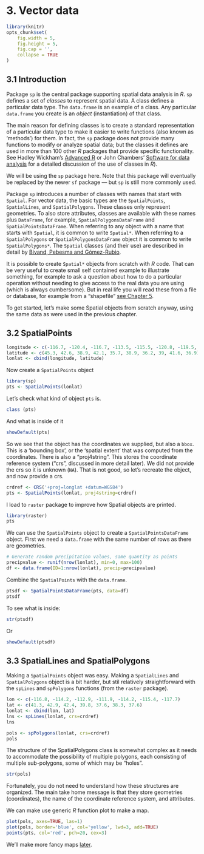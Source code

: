 # 3. Vector data

```r
library(knitr)
opts_chunk$set(
	fig.width = 5,
	fig.height = 5,
	fig.cap = '',
	collapse = TRUE
)
```

## 3.1 Introduction

Package `sp` is the central package supporting spatial data analysis in *R*. `sp` defines a set of *classes* to represent spatial data. A class defines a particular data type. The `data.frame` is an example of a class. Any particular `data.frame` you create is an *object* (instantiation) of that class. 

The main reason for defining classes is to create a standard representation of a particular data type to make it easier to write functions (also known as 'methods') for them. In fact, the `sp` package does not provide many functions to modify or analyze spatial data; but the classes it defines are used in more than 100 other *R* packages that provide specific functionality. See Hadley Wickham's [Advanced R](http://adv-r.had.co.nz/) or John Chambers' [Software for data analysis](http://www.springer.com/us/book/9780387759357) for a detailed discussion of the use of classes in *R*). 

We will be using the `sp` package here. Note that this package will eventually be replaced by the newer `sf` package --- but `sp` is still more commonly used. 

Package `sp` introduces a number of classes with names that start with `Spatial`. For vector data, the basic types are the `SpatialPoints`, `SpatialLines`, and `SpatialPolygons`. These classes only represent geometries. To also store attributes, classes are available with these names plus `DataFrame`, for example, `SpatialPolygonsDataFrame` and `SpatialPointsDataFrame`. When referring to any object with a name that starts with `Spatial`, it is common to write  `Spatial*`. When referring to a `SpatialPolygons` or `SpatialPolygonsDataFrame` object it is common to write `SpatialPolygons*`. The `Spatial` classes (and their use) are described in detail by [Bivand, Pebesma and Gómez-Rubio](http://www.springer.com/us/book/9781461476177).

It is possible to create `Spatial*` objects from scratch with *R* code. That can be very useful to create small self contained example to illustrate something, for example to ask a question about how to do a particular operation without needing to give access to the real data you are using (which is always cumbersome). But in real life you will read these from a file or database, for example from a "shapefile" [see Chapter 5](./5-files.html). 

To get started, let's make some Spatial objects from scratch anyway, using the same data as were used in the previous chapter. 


## 3.2 SpatialPoints


```r
longitude <- c(-116.7, -120.4, -116.7, -113.5, -115.5, -120.8, -119.5, -113.7, -113.7, -110.7)
latitude <- c(45.3, 42.6, 38.9, 42.1, 35.7, 38.9, 36.2, 39, 41.6, 36.9)
lonlat <- cbind(longitude, latitude)
```

Now create a `SpatialPoints` object

```r
library(sp)
pts <- SpatialPoints(lonlat)
```

Let's check what kind of object `pts` is. 
```r
class (pts)
```

And what is inside of it 
```r
showDefault(pts)
```

So we see that the object has the coordinates we supplied, but also a `bbox`. This is a 'bounding box', or the 'spatial extent' that was computed from the coordinates. There is also a "proj4string". This stores the coordinate reference system ("crs", discussed in more detail later). We did not provide the crs so it is unknown (`NA`). That is not good, so let's recreate the object, and now provide a crs. 
 
```r
crdref <- CRS('+proj=longlat +datum=WGS84')
pts <- SpatialPoints(lonlat, proj4string=crdref)
```

I load to `raster` package to improve how Spatial objects are printed.

```r
library(raster)
pts
```

We can use the `SpatialPoints` object to create a `SpatialPointsDataFrame` object. First we need a `data.frame` with the same number of rows as there are geometries.

```r
# Generate random precipitation values, same quantity as points
precipvalue <- runif(nrow(lonlat), min=0, max=100)
df <- data.frame(ID=1:nrow(lonlat), precip=precipvalue)
```

Combine the `SpatialPoints` with the `data.frame`.


```r
ptsdf <- SpatialPointsDataFrame(pts, data=df)
ptsdf
```

To see what is inside:
```r
str(ptsdf)
```

Or

```r
showDefault(ptsdf)
```

## 3.3 SpatialLines and SpatialPolygons

Making a `SpatialPoints` object was easy. Making a `SpatialLines` and `SpatialPolygons` object is a bit harder, but stil relatively straightforward with the `spLines` and `spPolygons` functions (from the `raster` package). 

```r
lon <- c(-116.8, -114.2, -112.9, -111.9, -114.2, -115.4, -117.7)
lat <- c(41.3, 42.9, 42.4, 39.8, 37.6, 38.3, 37.6) 
lonlat <- cbind(lon, lat)
lns <- spLines(lonlat, crs=crdref)
lns
```


```r
pols <- spPolygons(lonlat, crs=crdref)
pols
```

The structure of the SpatialPolygons class is somewhat complex as it needs to accommodate the possibility of multiple polygons, each consisting of multiple sub-polygons, some of which may be "holes". 

```r
str(pols)
```

Fortunately, you do not need to understand how these structures are organized. The main take home message is that they store geometries (coordinates), the name of the coordinate reference system, and attributes. 

We can make use generic *R* function plot to make a map.

```r
plot(pols, axes=TRUE, las=1)
plot(pols, border='blue', col='yellow', lwd=3, add=TRUE)
points(pts, col='red', pch=20, cex=3)
```

We'll make more fancy maps [later](9-maps.html).

